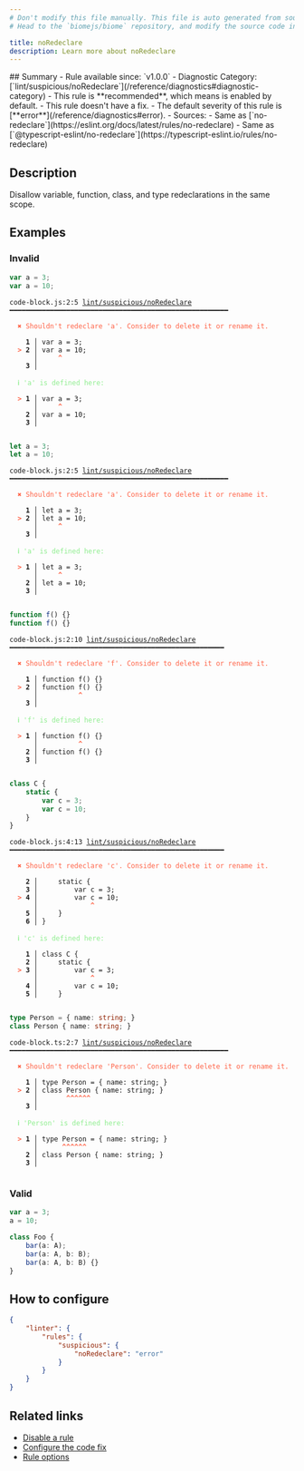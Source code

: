 ```yaml
---
# Don't modify this file manually. This file is auto generated from source, and you will lose your changes next time the website is built.
# Head to the `biomejs/biome` repository, and modify the source code in there.

title: noRedeclare
description: Learn more about noRedeclare
---
```


<Tabs>
<TabItem label="JavaScript (and super languages)" icon="seti:javascript">
## Summary
- Rule available since: `v1.0.0`
- Diagnostic Category: [`lint/suspicious/noRedeclare`](/reference/diagnostics#diagnostic-category)
- This rule is **recommended**, which means is enabled by default.
- This rule doesn't have a fix.
- The default severity of this rule is [**error**](/reference/diagnostics#error).
- Sources: 
  - Same as [`no-redeclare`](https://eslint.org/docs/latest/rules/no-redeclare)
  - Same as [`@typescript-eslint/no-redeclare`](https://typescript-eslint.io/rules/no-redeclare)

## Description
Disallow variable, function, class, and type redeclarations in the same scope.

## Examples

### Invalid

```js
var a = 3;
var a = 10;
```

<pre class="language-text"><code class="language-text">code-block.js:2:5 <a href="https://biomejs.dev/linter/rules/no-redeclare">lint/suspicious/noRedeclare</a> ━━━━━━━━━━━━━━━━━━━━━━━━━━━━━━━━━━━━━━━━━━━━━━━━━━━━━━<br /><br />  <strong><span style="color: Tomato;">✖</span></strong> <span style="color: Tomato;">Shouldn't redeclare 'a'. Consider to delete it or rename it.</span><br />  <br />    <strong>1 │ </strong>var a = 3;<br />  <strong><span style="color: Tomato;">&gt;</span></strong> <strong>2 │ </strong>var a = 10;<br />   <strong>   │ </strong>    <strong><span style="color: Tomato;">^</span></strong><br />    <strong>3 │ </strong><br />  <br />  <strong><span style="color: lightgreen;">ℹ</span></strong> <span style="color: lightgreen;">'a' is defined here:</span><br />  <br />  <strong><span style="color: Tomato;">&gt;</span></strong> <strong>1 │ </strong>var a = 3;<br />   <strong>   │ </strong>    <strong><span style="color: Tomato;">^</span></strong><br />    <strong>2 │ </strong>var a = 10;<br />    <strong>3 │ </strong><br />  <br /></code></pre>

```js
let a = 3;
let a = 10;
```

<pre class="language-text"><code class="language-text">code-block.js:2:5 <a href="https://biomejs.dev/linter/rules/no-redeclare">lint/suspicious/noRedeclare</a> ━━━━━━━━━━━━━━━━━━━━━━━━━━━━━━━━━━━━━━━━━━━━━━━━━━━━━━<br /><br />  <strong><span style="color: Tomato;">✖</span></strong> <span style="color: Tomato;">Shouldn't redeclare 'a'. Consider to delete it or rename it.</span><br />  <br />    <strong>1 │ </strong>let a = 3;<br />  <strong><span style="color: Tomato;">&gt;</span></strong> <strong>2 │ </strong>let a = 10;<br />   <strong>   │ </strong>    <strong><span style="color: Tomato;">^</span></strong><br />    <strong>3 │ </strong><br />  <br />  <strong><span style="color: lightgreen;">ℹ</span></strong> <span style="color: lightgreen;">'a' is defined here:</span><br />  <br />  <strong><span style="color: Tomato;">&gt;</span></strong> <strong>1 │ </strong>let a = 3;<br />   <strong>   │ </strong>    <strong><span style="color: Tomato;">^</span></strong><br />    <strong>2 │ </strong>let a = 10;<br />    <strong>3 │ </strong><br />  <br /></code></pre>

```js
function f() {}
function f() {}
```

<pre class="language-text"><code class="language-text">code-block.js:2:10 <a href="https://biomejs.dev/linter/rules/no-redeclare">lint/suspicious/noRedeclare</a> ━━━━━━━━━━━━━━━━━━━━━━━━━━━━━━━━━━━━━━━━━━━━━━━━━━━━━<br /><br />  <strong><span style="color: Tomato;">✖</span></strong> <span style="color: Tomato;">Shouldn't redeclare 'f'. Consider to delete it or rename it.</span><br />  <br />    <strong>1 │ </strong>function f() &#123;&#125;<br />  <strong><span style="color: Tomato;">&gt;</span></strong> <strong>2 │ </strong>function f() &#123;&#125;<br />   <strong>   │ </strong>         <strong><span style="color: Tomato;">^</span></strong><br />    <strong>3 │ </strong><br />  <br />  <strong><span style="color: lightgreen;">ℹ</span></strong> <span style="color: lightgreen;">'f' is defined here:</span><br />  <br />  <strong><span style="color: Tomato;">&gt;</span></strong> <strong>1 │ </strong>function f() &#123;&#125;<br />   <strong>   │ </strong>         <strong><span style="color: Tomato;">^</span></strong><br />    <strong>2 │ </strong>function f() &#123;&#125;<br />    <strong>3 │ </strong><br />  <br /></code></pre>

```js
class C {
    static {
        var c = 3;
        var c = 10;
    }
}
```

<pre class="language-text"><code class="language-text">code-block.js:4:13 <a href="https://biomejs.dev/linter/rules/no-redeclare">lint/suspicious/noRedeclare</a> ━━━━━━━━━━━━━━━━━━━━━━━━━━━━━━━━━━━━━━━━━━━━━━━━━━━━━<br /><br />  <strong><span style="color: Tomato;">✖</span></strong> <span style="color: Tomato;">Shouldn't redeclare 'c'. Consider to delete it or rename it.</span><br />  <br />    <strong>2 │ </strong>    static &#123;<br />    <strong>3 │ </strong>        var c = 3;<br />  <strong><span style="color: Tomato;">&gt;</span></strong> <strong>4 │ </strong>        var c = 10;<br />   <strong>   │ </strong>            <strong><span style="color: Tomato;">^</span></strong><br />    <strong>5 │ </strong>    &#125;<br />    <strong>6 │ </strong>&#125;<br />  <br />  <strong><span style="color: lightgreen;">ℹ</span></strong> <span style="color: lightgreen;">'c' is defined here:</span><br />  <br />    <strong>1 │ </strong>class C &#123;<br />    <strong>2 │ </strong>    static &#123;<br />  <strong><span style="color: Tomato;">&gt;</span></strong> <strong>3 │ </strong>        var c = 3;<br />   <strong>   │ </strong>            <strong><span style="color: Tomato;">^</span></strong><br />    <strong>4 │ </strong>        var c = 10;<br />    <strong>5 │ </strong>    &#125;<br />  <br /></code></pre>

```ts
type Person = { name: string; }
class Person { name: string; }
```

<pre class="language-text"><code class="language-text">code-block.ts:2:7 <a href="https://biomejs.dev/linter/rules/no-redeclare">lint/suspicious/noRedeclare</a> ━━━━━━━━━━━━━━━━━━━━━━━━━━━━━━━━━━━━━━━━━━━━━━━━━━━━━━<br /><br />  <strong><span style="color: Tomato;">✖</span></strong> <span style="color: Tomato;">Shouldn't redeclare 'Person'. Consider to delete it or rename it.</span><br />  <br />    <strong>1 │ </strong>type Person = &#123; name: string; &#125;<br />  <strong><span style="color: Tomato;">&gt;</span></strong> <strong>2 │ </strong>class Person &#123; name: string; &#125;<br />   <strong>   │ </strong>      <strong><span style="color: Tomato;">^</span></strong><strong><span style="color: Tomato;">^</span></strong><strong><span style="color: Tomato;">^</span></strong><strong><span style="color: Tomato;">^</span></strong><strong><span style="color: Tomato;">^</span></strong><strong><span style="color: Tomato;">^</span></strong><br />    <strong>3 │ </strong><br />  <br />  <strong><span style="color: lightgreen;">ℹ</span></strong> <span style="color: lightgreen;">'Person' is defined here:</span><br />  <br />  <strong><span style="color: Tomato;">&gt;</span></strong> <strong>1 │ </strong>type Person = &#123; name: string; &#125;<br />   <strong>   │ </strong>     <strong><span style="color: Tomato;">^</span></strong><strong><span style="color: Tomato;">^</span></strong><strong><span style="color: Tomato;">^</span></strong><strong><span style="color: Tomato;">^</span></strong><strong><span style="color: Tomato;">^</span></strong><strong><span style="color: Tomato;">^</span></strong><br />    <strong>2 │ </strong>class Person &#123; name: string; &#125;<br />    <strong>3 │ </strong><br />  <br /></code></pre>

### Valid

```js
var a = 3;
a = 10;
```

```ts
class Foo {
    bar(a: A);
    bar(a: A, b: B);
    bar(a: A, b: B) {}
}
```

## How to configure
```json title="biome.json"
{
	"linter": {
		"rules": {
			"suspicious": {
				"noRedeclare": "error"
			}
		}
	}
}

```
## Related links

- [Disable a rule](/linter/#disable-a-rule)
- [Configure the code fix](/linter#configure-the-code-fix)
- [Rule options](/linter/#rule-options)

</TabItem>
</Tabs>

